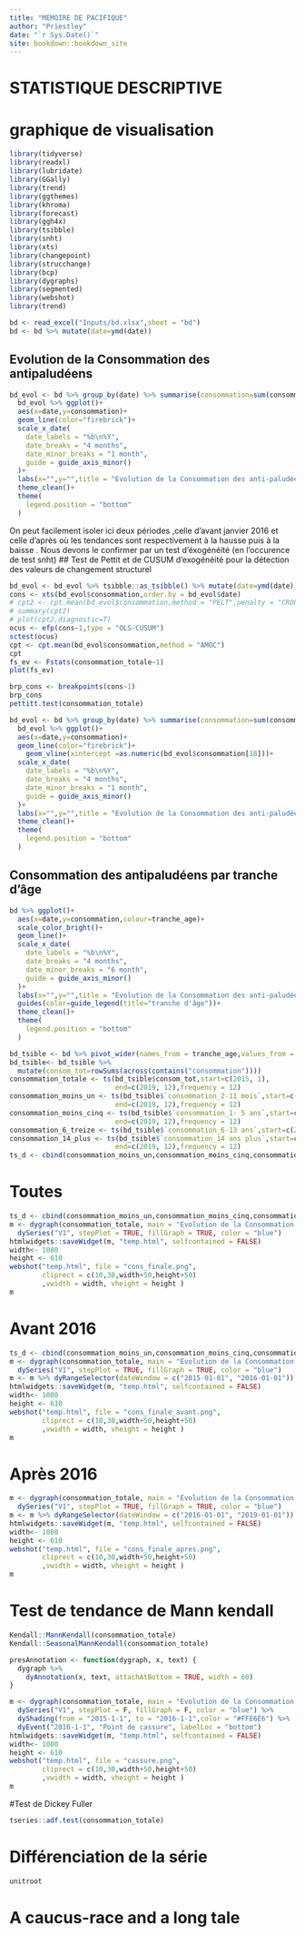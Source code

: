 ```yaml
--- 
title: "MEMOIRE DE PACIFIQUE"
author: "Priestley"
date: "`r Sys.Date()`"
site: bookdown::bookdown_site
---
```

# STATISTIQUE DESCRIPTIVE




<!--chapter:end:index.Rmd-->

# graphique de visualisation
```r
library(tidyverse)
library(readxl)
library(lubridate)
library(GGally)
library(trend)
library(ggthemes)
library(khroma)
library(forecast)
library(ggh4x)
library(tsibble)
library(snht)
library(xts)
library(changepoint)
library(strucchange)
library(bcp)
library(dygraphs)
library(segmented)
library(webshot)
library(trend)

```

```r
bd <- read_excel("Inputs/bd.xlsx",sheet = "bd")
bd <- bd %>% mutate(date=ymd(date))
```


## Evolution de la  Consommation des antipaludéens 

```r
bd_evol <- bd %>% group_by(date) %>% summarise(consommation=sum(consommation)) %>% ungroup() 
  bd_evol %>% ggplot()+
  aes(x=date,y=consommation)+
  geom_line(color="firebrick")+
  scale_x_date(
    date_labels = "%b\n%Y",
    date_breaks = "4 months",
    date_minor_breaks = "1 month",
    guide = guide_axis_minor()
  )+
  labs(x="",y="",title = "Evolution de la Consommation des anti-paludéens\n")+
  theme_clean()+
  theme(
    legend.position = "bottom"
  )
```
On peut facilement isoler ici deux périodes ,celle d'avant janvier 2016 et celle d'après où les tendances sont respectivement à la hausse puis à la baisse . 
Nous devons le confirmer par un test d'éxogénéité (en l'occurence de test snht)
## Test de Pettit et de CUSUM d'exogénéité pour la détection des valeurs de changement structurel

```r
bd_evol <- bd_evol %>% tsibble::as_tsibble() %>% mutate(date=ymd(date))
cons <- xts(bd_evol$consommation,order.by = bd_evol$date)
# cpt2 <- cpt.mean(bd_evol$consommation,method = "PELT",penalty = "CROPS",pen.value = c(1,25))
# summary(cpt2)
# plot(cpt2,diagnostic=T)
ocus <- efp(cons~1,type = "OLS-CUSUM")
sctest(ocus)
cpt <- cpt.mean(bd_evol$consommation,method = "AMOC")
cpt 
fs_ev <- Fstats(consommation_totale~1)
plot(fs_ev)

```


```r
brp_cons <- breakpoints(cons~1)
brp_cons
pettitt.test(consommation_totale)
```

```r
bd_evol <- bd %>% group_by(date) %>% summarise(consommation=sum(consommation)) %>% ungroup() 
  bd_evol %>% ggplot()+
  aes(x=date,y=consommation)+
  geom_line(color="firebrick")+
    geom_vline(xintercept =as.numeric(bd_evol$consommation[18]))+
  scale_x_date(
    date_labels = "%b\n%Y",
    date_breaks = "4 months",
    date_minor_breaks = "1 month",
    guide = guide_axis_minor()
  )+
  labs(x="",y="",title = "Evolution de la Consommation des anti-paludéens\n")+
  theme_clean()+
  theme(
    legend.position = "bottom"
  )
```
## Consommation des antipaludéens par tranche d'âge

```r
bd %>% ggplot()+
  aes(x=date,y=consommation,colour=tranche_age)+
  scale_color_bright()+
  geom_line()+
  scale_x_date(
    date_labels = "%b\n%Y",
    date_breaks = "4 months",
    date_minor_breaks = "6 month",
    guide = guide_axis_minor()
  )+
  labs(x="",y="",title = "Evolution de la Consommation des anti-paludéens\n par tranche d'âge")+
  guides(color=guide_legend(title="tranche d'âge"))+
  theme_clean()+
  theme(
    legend.position = "bottom"
  )
```


```r
bd_tsible <- bd %>% pivot_wider(names_from = tranche_age,values_from = consommation:cas_total) %>% as_tsibble()
bd_tsible<- bd_tsible %>% 
  mutate(consom_tot=rowSums(across(contains("consommation"))))
consommation_totale <- ts(bd_tsible$consom_tot,start=c(2015, 1),
                          end=c(2019, 12),frequency = 12)
consommation_moins_un <- ts(bd_tsible$`consommation_2-11 mois`,start=c(2015, 1),
                          end=c(2019, 12),frequency = 12)
consommation_moins_cinq <- ts(bd_tsible$`consommation_1- 5 ans`,start=c(2015, 1),
                          end=c(2019, 12),frequency = 12)
consommation_6_treize <- ts(bd_tsible$`consommation_6-13 ans`,start=c(2015,1),end=c(2019, 12),frequency = 12)
consommation_14_plus <- ts(bd_tsible$`consommation_14 ans plus`,start=c(2015, 1),
                          end=c(2019, 12),frequency = 12)
ts_d <- cbind(consommation_moins_un,consommation_moins_cinq,consommation_6_treize,consommation_totale)

```
# Toutes
```r
ts_d <- cbind(consommation_moins_un,consommation_moins_cinq,consommation_6_treize,consommation_totale)
m <- dygraph(consommation_totale, main = "Evolution de la Consommation des antipaludéens à Rutshuru de 2015 à 2021") %>%
  dySeries("V1", stepPlot = TRUE, fillGraph = TRUE, color = "blue")
htmlwidgets::saveWidget(m, "temp.html", selfcontained = FALSE)
width<- 1080
height <- 610
webshot("temp.html", file = "cons_finale.png",
        cliprect = c(10,30,width+50,height+50)
        ,vwidth = width, vheight = height )
m
```




# Avant 2016
```r
ts_d <- cbind(consommation_moins_un,consommation_moins_cinq,consommation_6_treize,consommation_totale)
m <- dygraph(consommation_totale, main = "Evolution de la Consommation des antipaludéens à Rutshuru de 2015 à 2016") %>%
  dySeries("V1", stepPlot = TRUE, fillGraph = TRUE, color = "blue")
m <- m %>% dyRangeSelector(dateWindow = c("2015-01-01", "2016-01-01"))
htmlwidgets::saveWidget(m, "temp.html", selfcontained = FALSE)
width<- 1080
height <- 610
webshot("temp.html", file = "cons_finale_avant.png",
        cliprect = c(10,30,width+50,height+50)
        ,vwidth = width, vheight = height )
m
```


# Après 2016

```r

m <- dygraph(consommation_totale, main = "Evolution de la Consommation des antipaludéens à Rutshuru de 2016 à 2019") %>%
  dySeries("V1", stepPlot = TRUE, fillGraph = TRUE, color = "blue")
m <- m %>% dyRangeSelector(dateWindow = c("2016-01-01", "2019-01-01"))
htmlwidgets::saveWidget(m, "temp.html", selfcontained = FALSE)
width<- 1080
height <- 610
webshot("temp.html", file = "cons_finale_apres.png",
        cliprect = c(10,30,width+50,height+50)
        ,vwidth = width, vheight = height )
m

```
# Test de tendance de  Mann kendall 
```r
Kendall::MannKendall(consommation_totale)
Kendall::SeasonalMannKendall(consommation_totale)
```
```r
presAnnotation <- function(dygraph, x, text) {
  dygraph %>%
    dyAnnotation(x, text, attachAtBottom = TRUE, width = 60)
}

m <- dygraph(consommation_totale, main = "Evolution de la Consommation des antipaludéens à Rutshuru de 2015 à 2021") %>%
  dySeries("V1", stepPlot = F, fillGraph = F, color = "blue") %>% 
  dyShading(from = "2015-1-1", to = "2016-1-1",color = "#FFE6E6") %>% 
  dyEvent("2016-1-1", "Point de cassure", labelLoc = "bottom")  
htmlwidgets::saveWidget(m, "temp.html", selfcontained = FALSE)
width<- 1080
height <- 610
webshot("temp.html", file = "cassure.png",
        cliprect = c(10,30,width+50,height+50)
        ,vwidth = width, vheight = height )
m
```
#Test de Dickey Fuller

```r
tseries::adf.test(consommation_totale)
```
# Différenciation de la série
```r
unitroot
```


<!--chapter:end:02-visualisation.Rmd-->

# A caucus-race and a long tale

<!--chapter:end:03-race.Rmd-->

